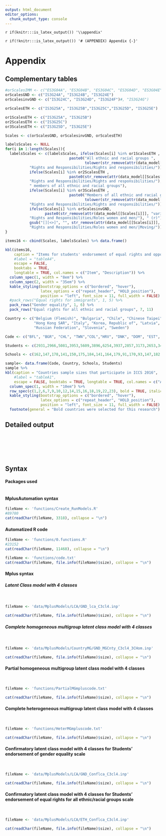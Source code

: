 ```yaml
---
output: html_document
editor_options: 
  chunk_output_type: console
---
```

`r if(knitr:::is_latex_output()) '\\appendix'`

`r if(!knitr:::is_latex_output()) '# (APPENDIX) Appendix {-}'` 

# Appendix  
## Complementary tables  


```r
#orScalesIMM <- c("ES3G04A", "ES3G04B", "ES3G04C", "ES3G04D", "ES3G04E")
orScalesGND <- c("IS3G24A", "IS3G24B", "IS3G24E")
orScalesinvGND <- c("IS3G24C", "IS3G24D", "IS3G24F")#, "IS3G24G")

orScalesETH <- c("IS3G25A", "IS3G25B","IS3G25C","IS3G25D", "IS3G25E")

or1ScalesETH <- c("IS3G25A", "IS3G25B")
or2ScalesETH <- c("IS3G25C")
or3ScalesETH <- c("IS3G25D", "IS3G25E")

Scales <- c(orScalesGND, orScalesinvGND, orScalesETH)

labelsScales <- NULL
for(i in 1:length(Scales)){
  labelsScales <- c(labelsScales, ifelse(Scales[i] %in% or1ScalesETH , 
                             paste0("All ethnic and racial groups ",
                                    tolower(str_remove(attr(data_model[[Scales[i]]], "variable.label"), 
           "Rights and Responsibilities/Rights and responsibilities/"))),
           ifelse(Scales[i] %in% or2ScalesETH , 
                             paste0(str_remove(attr(data_model[[Scales[i]]], "variable.label"), 
           "Rights and Responsibilities/Rights and responsibilities/"),
           " members of all ethnic and racial groups"),
           ifelse(Scales[i] %in% or3ScalesETH , 
                             paste0("Members of all ethnic and racial groups ",
                                    tolower(str_remove(attr(data_model[[Scales[i]]], "variable.label"), 
           "Rights and Responsibilities/Rights and responsibilities/"))),
           ifelse(Scales[i] %in% orScalesinvGND,
                  paste0(str_remove(attr(data_model[[Scales[i]]], "variable.label"), 
           "Rights and Responsibilities/Roles women and men/"), " (r)"),
           gsub("[][<>]", "", str_remove(attr(data_model[[Scales[i]]], "variable.label"), 
           "Rights and Responsibilities/Roles women and men/|Moving/")))))))
}

items16 <- cbind(Scales, labelsScales) %>% data.frame()

kbl(items16, 
    caption = "Items for students' endorsement of equal rights and opportunities. ICCS 2016", 
    #label = "tableA4",
    escape = FALSE,
    booktabs = TRUE,
    longtable = TRUE, col.names = c("Item", "Description")) %>% 
  column_spec(1, width = "8em") %>%
  column_spec(2, width = "35em") %>%
  kable_styling(bootstrap_options = c("bordered", "hover"), 
                latex_options = c("repeat_header", "HOLD_position"), 
                position = "left", font_size = 11, full_width = FALSE) %>% 
  #pack_rows("Equal rights for immigrants", 1, 5) %>% 
  pack_rows("Gender equality", 1, 6) %>%
  pack_rows("Equal rights for all ethnic and racial groups", 7, 11)

```

\newpage  


```r
Country <- c("Belgium (Flemish)", "Bulgaria", "Chile", "Chinese Taipei", "Colombia", "Croatia", "Denmark", "Dominican Republic", " Estonia", "Finland",
             "Hong Kong SAR", "Italy", "Korea, Republic of", "Latvia", "Lithuania", "Malta", "Mexico", "Netherlands", "Norway", "Peru", 
             "Russian Federation", "Slovenia", "Sweden")

Code <- c("BFL", "BGR", "CHL", "TWN","COL","HRV", "DNK", "DOM", "EST", "FIN", "HKG", "ITA", "KOR", "LVA", "LTU", "MLT", "MEX","NLD", "NOR", "PER", "RUS", "SVN", "SWE")

Students <- c(2931,2966,5081,3953,5609,3896,6254,3937,2857,3173,2653,3450,2601,3224,3631,3764,5526,2812,6271,5166,7289,2844,3264)

Schools <- c(162,147,178,141,150,175,184,141,164,179,91,170,93,147,182,47,213,123,148,206,352,145,155)

sample<- data.frame(Code, Country, Schools, Students)
sample %>% 
kbl(caption = "Countries sample sizes that participate in ICCS 2016", 
    #label = "tableA1",
    escape = FALSE, booktabs = TRUE, longtable = TRUE, col.names = c("AlphaCode","Country","Participating schools", "Participating students")) %>% 
  column_spec(1, width = "10em") %>%
  row_spec(c(1,2,6,7,9,10,12,14,15,16,18,19,22,23), bold = TRUE, italic = FALSE) %>% 
  kable_styling(bootstrap_options = c("bordered", "hover"), 
                latex_options = c("repeat_header", "HOLD_position"), 
                position = "left", font_size = 11, full_width = FALSE) %>% 
  footnote(general = "Bold countries were selected for this research")
```  

\newpage  


\blandscape

## Detailed output

```r
```

\elandscape

```r
```


```r
```


\blandscape

```r
```

\elandscape

```r
```

```r
```

## Syntax

#### Packages used

```r
```

#### MplusAutomation syntax

```r
fileName <- 'functions/Create_RunModels.R'
#89780
cat(readChar(fileName, 3318), collapse = "\n")
```

#### Automatized R code

```r
fileName <- 'functions/0.functions.R'
#23152
cat(readChar(fileName, 11468), collapse = "\n")
```


```r
fileName <- 'functions/code.txt'
cat(readChar(fileName, file.info(fileName)$size), collapse = "\n")
```


#### Mplus syntax  

##### Latent Class model with 4 classes  

\  

```r
fileName <- 'data/MplusModels/LCA/GND_lca_C3cl4.inp'

cat(readChar(fileName, file.info(fileName)$size), collapse = "\n")
```


##### Complete homogeneous multigroup latent class model with 4 classes

\  

```r
fileName <- 'data/MplusModels/CountryMG/GND_MGCnty_C3cl4_3CHom.inp'

cat(readChar(fileName, file.info(fileName)$size), collapse = "\n")
```


#### Partial homogeneous multigroup latent class model with 4 classes  

\  

```r
fileName <- 'functions/PartialMGmpluscode.txt'

cat(readChar(fileName, file.info(fileName)$size), collapse = "\n")
```

#### Complete heterogeneous multigroup latent class model with 4 classes

\  

```r
fileName <- 'functions/HeterMGmpluscode.txt'

cat(readChar(fileName, file.info(fileName)$size), collapse = "\n")
```

#### Confirmatory latent class model with 4 classes for Students' endorsement of gender equality scale

\  

```r
fileName <- 'data/MplusModels/LCA/GND_Conflca_C3cl4.inp'

cat(readChar(fileName, file.info(fileName)$size), collapse = "\n")
```

#### Confirmatory latent class model with 4 classes for Students' endorsement of equal rights for all ethnic/racial groups scale

\  

```r

fileName <- 'data/MplusModels/LCA/ETH_Conflca_C3cl4.inp'

cat(readChar(fileName, file.info(fileName)$size), collapse = "\n")
```

